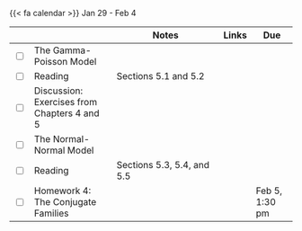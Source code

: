 {{< fa calendar >}} Jan 29 - Feb 4


<table class="table-striped text-left table-bordered" align = "center">

  <thead>
    <th style="width:  3%"></th>
    <th style="width:  30%"></th>
    <th style="width:  40%">Notes</th>
    <th style="width:  8%">Links</th>
    <th style="width:  15%">Due</th>
  </thead>
  
 <tr>
    <td><input type="checkbox" /></td>
    <td> The Gamma-Poisson Model &nbsp; &nbsp; </td>
    <td></td>
    <td><a href="https://mdogucu.github.io/stats115-wi24-slides/week04/4a-gamma-poisson.html" target ="_blank"> <i class="fas fa-laptop" aria-hidden="true"
            title="External Link to Slides" target = "_blank"></i></a>
      </td>
    <td></td>
  </tr>
  
  <tr>
    <td><input type="checkbox" /></td>
    <td> Reading </td>
    <td>Sections 5.1 and 5.2</td>
    <td><a href="https://www.bayesrulesbook.com" target ="_blank"> <i class="fas fa-book" aria-hidden="true"
            title="External Link to the Book" target = "_blank"></i></a></td>
    <td></td>
  </tr>
  
  
  <tr>
    <td><input type="checkbox" /></td>
    <td> Discussion: Exercises from Chapters 4 and 5</td>
    <td></td>
    <td>
    <a href="https://mdogucu.github.io/stats115-wi24-starter-codes/4d-sequentiality-gamma-poisson.qmd" download> <i class="fa-brands fa-r-project" aria-hidden="true"
            title="External Link to Quarto File" target = "_blank"></i></a> </td>
    <td></td>
  </tr>

  <tr>
    <td><input type="checkbox" /></td>
    <td> The Normal-Normal Model &nbsp; &nbsp; </td>
    <td></td>
    <td><a href="https://mdogucu.github.io/stats115-wi24-slides/week04/4b-normal-normal.html" target ="_blank"> <i class="fas fa-laptop" aria-hidden="true"
            title="External Link to Slides" target = "_blank"></i></a>
      </td>
    <td></td>
  </tr>
  
  <tr>
    <td><input type="checkbox" /></td>
    <td> Reading </td>
    <td>Sections 5.3, 5.4, and 5.5</td>
    <td><a href="https://www.bayesrulesbook.com" target ="_blank"> <i class="fas fa-book" aria-hidden="true"
            title="External Link to the Book" target = "_blank"></i></a></td>
    <td></td>
  </tr>
  

  
  
  <tr>
    <td><input type="checkbox" /></td>
    <td> Homework 4: The Conjugate Families &nbsp; &nbsp; </td>
    <td></td>
    <td><a href="https://www.gradescope.com/courses/690902/assignments/4009739" target ="_blank"> <i class="fas fa-edit" aria-hidden="true"
            title="External Link to Gradescope" target = "_blank"></i></a></td>
    <td>Feb 5, 1:30 pm</td>
  </tr>
    
        
</table>
